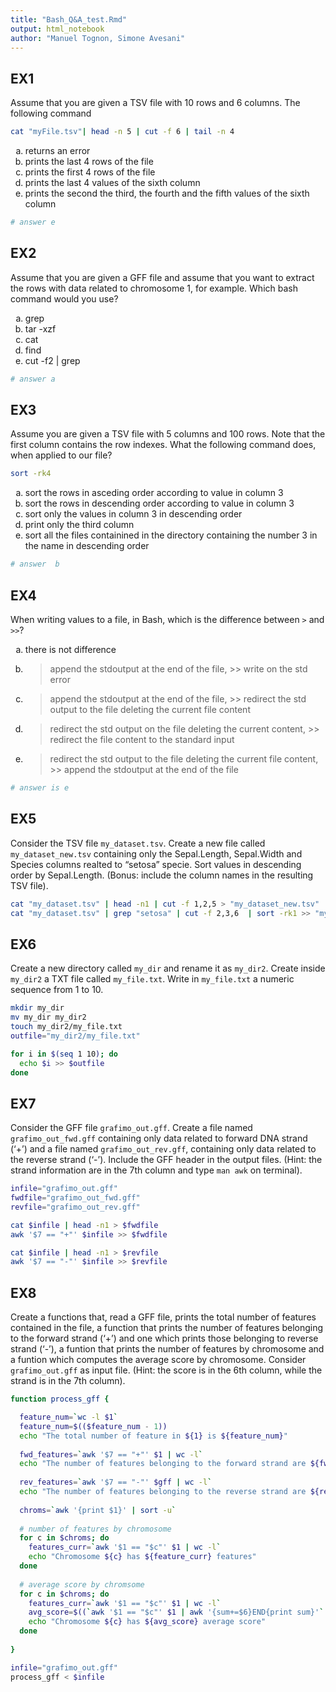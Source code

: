 ```yaml
---
title: "Bash_Q&A_test.Rmd"
output: html_notebook
author: "Manuel Tognon, Simone Avesani"
---
```

  
## EX1
  
Assume that you are given a TSV file with 10 rows and 6 columns. The following command
```bash
cat "myFile.tsv"| head -n 5 | cut -f 6 | tail -n 4 
```
a) returns an error
b) prints the last 4 rows of the file
c) prints the first 4 rows of the file
d) prints the last 4 values of the sixth column
e) prints the second the third, the fourth and the fifth values of the sixth column
```r
# answer e
```

## EX2
Assume that you are given a GFF file and assume that you want to extract the rows with data related to 
chromosome 1, for example.
Which bash command would you use?
  
a) grep
b) tar -xzf
c) cat
d) find
e) cut -f2 | grep 
```r
# answer a
```

## EX3

Assume you are given a TSV file with 5 columns and 100 rows. Note that the first column contains the row 
indexes.
What the following command does, when applied to our file? 
```bash
sort -rk4
```
a) sort the rows in asceding order according to value in column 3
b) sort the rows in descending order according to value in column 3 
c) sort only the values in column 3 in descending order
d) print only the third column 
e) sort all the files containined in the directory containing the number 3 in the name in descending order
```r
# answer  b
```

## EX4

When writing values to a file, in Bash, which is the difference between `>` and `>>`?
  
a) there is not difference
b) > append the stdoutput at the end of the file, >> write on the std error
c) > append the stdoutput at the end of the file, >> redirect the std output to the file deleting the current 
   file content
d) > redirect the std output on the file deleting the current content, >> redirect the file content to the 
   standard input
e) > redirect the std output to the file deleting the current file content, >> append the stdoutput at the end
   of the file
```r
# answer is e
```

## EX5

Consider the TSV file `my_dataset.tsv`. 
Create a new file called `my_dataset_new.tsv` containing only the Sepal.Length, Sepal.Width and Species 
columns realted to "setosa" specie. Sort values in descending order by Sepal.Length. (Bonus: include the 
column names in the resulting TSV file).

```bash
cat "my_dataset.tsv" | head -n1 | cut -f 1,2,5 > "my_dataset_new.tsv" 
cat "my_dataset.tsv" | grep "setosa" | cut -f 2,3,6  | sort -rk1 >> "my_dataset_new.tsv"

```

## EX6

Create a new directory called `my_dir` and rename it as `my_dir2`. Create inside `my_dir2` a TXT file called 
`my_file.txt`. Write in `my_file.txt` a numeric sequence from 1 to 10.
```bash
mkdir my_dir
mv my_dir my_dir2
touch my_dir2/my_file.txt  
outfile="my_dir2/my_file.txt"

for i in $(seq 1 10); do
  echo $i >> $outfile
done
```

## EX7

Consider the GFF file `grafimo_out.gff`. Create a file named `grafimo_out_fwd.gff` containing only data 
related to forward DNA strand ('+') and a file named `grafimo_out_rev.gff`, containing only data related to
the reverse strand ('-'). Include the GFF header in the output files. (Hint: the strand information are in 
the 7th column and type `man awk` on terminal).
```bash
infile="grafimo_out.gff"
fwdfile="grafimo_out_fwd.gff"
revfile="grafimo_out_rev.gff"

cat $infile | head -n1 > $fwdfile
awk '$7 == "+"' $infile >> $fwdfile

cat $infile | head -n1 > $revfile
awk '$7 == "-"' $infile >> $revfile
```

## EX8 
Create a functions that, read a GFF file, prints the total number of features contained in the file, a 
function that prints the number of features belonging to the forward strand ('+') and one which prints those
belonging to reverse strand ('-'), a funtion that prints the number of features by chromosome and a funtion 
which computes the average score by chromosome. Consider `grafimo_out.gff` as input file. (Hint: the score is
in the 6th column, while the strand is in the 7th column).

```bash

function process_gff {

  feature_num=`wc -l $1`
  feature_num=$(($feature_num - 1))
  echo "The total number of feature in ${1} is ${feature_num}"
  
  fwd_features=`awk '$7 == "+"' $1 | wc -l`
  echo "The number of features belonging to the forward strand are ${fwd_features}"
  
  rev_features=`awk '$7 == "-"' $gff | wc -l`
  echo "The number of features belonging to the reverse strand are ${rev_strand}"
  
  chroms=`awk '{print $1}' | sort -u`
  
  # number of features by chromosome
  for c in $chroms; do
    features_curr=`awk '$1 == "$c"' $1 | wc -l`
    echo "Chromosome ${c} has ${feature_curr} features"
  done
  
  # average score by chromsome
  for c in $chroms; do
    features_curr=`awk '$1 == "$c"' $1 | wc -l`
    avg_score=$((`awk '$1 == "$c"' $1 | awk '{sum+=$6}END{print sum}'` / $features_curr))
    echo "Chromosome ${c} has ${avg_score} average score"
  done
  
} 

infile="grafimo_out.gff"
process_gff < $infile

```

